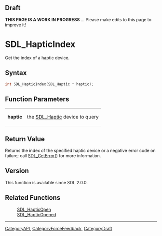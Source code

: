
== Draft ==

'''THIS PAGE IS A WORK IN PROGRESS''' ... Please make edits to this page to improve it!
= SDL_HapticIndex =

Get the index of a haptic device.

== Syntax ==

<syntaxhighlight lang='c'>
int SDL_HapticIndex(SDL_Haptic * haptic);
</syntaxhighlight>

== Function Parameters ==

{|
|'''haptic'''
|the [[SDL_Haptic]] device to query
|}

== Return Value ==

Returns the index of the specified haptic device or a negative error code
on failure; call [[SDL_GetError]]() for more information.

== Version ==

This function is available since SDL 2.0.0.

== Related Functions ==

:[[SDL_HapticOpen]]
:[[SDL_HapticOpened]]

----
[[CategoryAPI]], [[CategoryForceFeedback]], [[CategoryDraft]]


